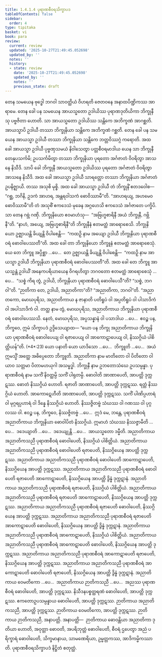 ```yaml
---
title: 1.4.1.4 ပုရာဏစီဝရသိက္ခာပဒ
tableOfContents: false
sidebar:
  order: 4
type: tipitaka
basket: vi
book: para
review:
  current: review
  updated: '2025-10-27T21:49:45.052698'
  updated_by: ''
  notes: ''
  history:
  - state: review
    date: '2025-10-27T21:49:45.052698'
    updated_by: ''
    notes: ''
    previous_state: draft
---
```



<ReviewStatus review={frontmatter.review} showDetails={true} />

<HypothesisAnnotation frontmatter={frontmatter} />

<DynamicBreadcrumb />

<Division number="503" book="para" e="ch" v="1" p="306">

<Paragraph number="1941" book="para">
တေန သမယေန ဗုဒ္ဓေါ ဘဂဝါ သာဝတ္ထိယံ ဝိဟရတိ ဇေတဝနေ အနာထပိဏ္ဍိကဿ အာရာမေ. တေန ခေါ ပန သမယေန အာယသ္မတော ဥဒါယိဿ ပုရာဏဒုတိယိကာ ဘိက္ခုနီသု ပဗ္ဗဇိတာ ဟောတိ. သာ အာယသ္မတော ဥဒါယိဿ သန္တိကေ အဘိက္ခဏံ အာဂစ္ဆတိ. အာယသ္မာပိ ဥဒါယီ တဿာ ဘိက္ခုနိယာ သန္တိကေ အဘိက္ခဏံ ဂစ္ဆတိ. တေန ခေါ ပန သမယေန အာယသ္မာ ဥဒါယီ တဿာ ဘိက္ခုနိယာ သန္တိကေ ဘတ္တဝိဿဂ္ဂံ ကရောတိ.
</Paragraph>

<Paragraph number="1942" book="para">
အထ ခေါ အာယသ္မာ ဥဒါယီ ပုဗ္ဗဏှသမယံ နိဝါသေတွာ ပတ္တစီဝရမာဒါယ ယေန သာ ဘိက္ခုနီ တေနုပသင်္ကမိ; ဥပသင်္ကမိတွာ တဿာ ဘိက္ခုနိယာ ပုရတော အင်္ဂဇာတံ ဝိဝရိတွာ အာသနေ နိသီဒိ. သာပိ ခေါ ဘိက္ခုနီ အာယသ္မတော ဥဒါယိဿ ပုရတော အင်္ဂဇာတံ ဝိဝရိတွာ အာသနေ နိသီဒိ. အထ ခေါ အာယသ္မာ ဥဒါယီ သာရတ္တော တဿာ ဘိက္ခုနိယာ အင်္ဂဇာတံ ဥပနိဇ္ဈာယိ. တဿ အသုစိ မုစ္စိ. အထ ခေါ အာယသ္မာ ဥဒါယီ တံ ဘိက္ခုနိံ ဧတဒဝေါစ—  “ဂစ္ဆ, ဘဂိနိ, ဥဒကံ အာဟရ, အန္တရဝါသကံ ဓောဝိဿာမီ”တိ. “အာဟရယျ, အဟမေဝ ဓောဝိဿာမီ”တိ တံ အသုစိံ ဧကဒေသံ မုခေန အဂ္ဂဟေသိ ဧကဒေသံ အင်္ဂဇာတေ ပက္ခိပိ. သာ တေန ဂဗ္ဘံ ဂဏှိ. ဘိက္ခုနိယော ဧဝမာဟံသု—  “အဗြဟ္မစာရိနီ အယံ ဘိက္ခုနီ, ဂဗ္ဘိနီ”တိ. “နာဟံ, အယျေ, အဗြဟ္မစာရိနီ”တိ ဘိက္ခုနီနံ ဧတမတ္ထံ အာရောစေသိ. ဘိက္ခုနိယော ဥဇ္ဈာယန္တိ ခိယျန္တိ ဝိပါစေန္တိ—  “ကထဉှိ နာမ အယျော ဥဒါယီ ဘိက္ခုနိယာ ပုရာဏစီဝရံ ဓောဝါပေဿတီ”တိ. အထ ခေါ တာ ဘိက္ခုနိယော ဘိက္ခူနံ ဧတမတ္ထံ အာရောစေသုံ. ယေ တေ ဘိက္ခူ အပ္ပိစ္ဆာ …ပေ…  တေ ဥဇ္ဈာယန္တိ ခိယျန္တိ ဝိပါစေန္တိ—  “ကထဉှိ နာမ အာယသ္မာ ဥဒါယီ ဘိက္ခုနိယာ ပုရာဏစီဝရံ ဓောဝါပေဿတီ”တိ.
</Paragraph>

<Paragraph number="1943" book="para">
အထ ခေါ တေ ဘိက္ခူ အာယသ္မန္တံ ဥဒါယိံ အနေကပရိယာယေန ဝိဂရဟိတွာ ဘဂဝတော ဧတမတ္ထံ အာရောစေသုံ …ပေ…  “သစ္စံ ကိရ တွံ, ဥဒါယိ, ဘိက္ခုနိယာ ပုရာဏစီဝရံ ဓောဝါပေသီ”တိ? “သစ္စံ, ဘဂဝါ”တိ. “ဉာတိကာ တေ, ဥဒါယိ, အညာတိကာ”တိ? “အညာတိကာ, ဘဂဝါ”တိ. “အညာတကော, မောဃပုရိသ, အညာတိကာယ န ဇာနာတိ ပတိရူပံ ဝါ အပ္ပတိရူပံ ဝါ ပါသာဒိကံ ဝါ အပါသာဒိကံ ဝါ. တတ္ထ နာမ တွံ, မောဃပုရိသ, အညာတိကာယ ဘိက္ခုနိယာ ပုရာဏစီဝရံ ဓောဝါပေဿသိ. နေတံ, မောဃပုရိသ, အပ္ပသန္နာနံ ဝါ ပသာဒါယ …ပေ…  ဧဝဉ္စ ပန, ဘိက္ခဝေ, ဣမံ သိက္ခာပဒံ ဥဒ္ဒိသေယျာထ—
</Paragraph>

</Division>
<Division number="504" book="para" e="ch" v="1" p="307">

<Paragraph number="1944" book="para">
<Emphasis>“ယော ပန ဘိက္ခု အညာတိကာယ ဘိက္ခုနိယာ ပုရာဏစီဝရံ ဓောဝါပေယျ ဝါ ရဇာပေယျ ဝါ အာကောဋာပေယျ ဝါ, နိဿဂ္ဂိယံ ပါစိတ္တိယန်”</Emphasis>တိ. (*4*:<Emphasis>23</Emphasis>)
</Paragraph>

</Division>
<Division number="505" book="para" e="ch" v="1" p="307">

<Paragraph number="1945" book="para">
<Emphasis>ယော ပနာ</Emphasis>တိ ယော ယာဒိသော …ပေ…  <Emphasis>ဘိက္ခူ</Emphasis>တိ …ပေ…  အယံ ဣမသ္မိံ အတ္ထေ အဓိပ္ပေတော ဘိက္ခူတိ.
</Paragraph>

<Paragraph number="1946" book="para">
<Emphasis>အညာတိကာ</Emphasis> နာမ မာတိတော ဝါ ပိတိတော ဝါ ယာဝ သတ္တမာ ပိတာမဟယုဂါ အသမ္ဗဒ္ဓါ.
</Paragraph>

<Paragraph number="1947" book="para">
<Emphasis>ဘိက္ခုနီ</Emphasis> နာမ ဥဘတောသံဃေ ဥပသမ္ပန္နာ.
</Paragraph>

<Paragraph number="1948" book="para">
<Emphasis>ပုရာဏစီဝရံ</Emphasis> နာမ သကိံ နိဝတ္ထမ္ပိ သကိံ ပါရုတမ္ပိ.
</Paragraph>

<Paragraph number="1949" book="para">
<Emphasis>ဓောဝါတိ အာဏာပေတိ</Emphasis>, အာပတ္တိ ဒုက္ကဋဿ. ဓောတံ နိဿဂ္ဂိယံ ဟောတိ. <Emphasis>ရဇာတိ အာဏာပေတိ</Emphasis>, အာပတ္တိ ဒုက္ကဋဿ. ရတ္တံ နိဿဂ္ဂိယံ ဟောတိ. <Emphasis>အာကောဋေဟီတိ အာဏာပေတိ</Emphasis>, အာပတ္တိ ဒုက္ကဋဿ. သကိံ ပါဏိပ္ပဟာရံ ဝါ မုဂ္ဂရပ္ပဟာရံ ဝါ ဒိန္နေ နိဿဂ္ဂိယံ ဟောတိ. နိဿဇ္ဇိတဗ္ဗံ သံဃဿ ဝါ ဂဏဿ ဝါ ပုဂ္ဂလဿ ဝါ. ဧဝဉ္စ ပန, ဘိက္ခဝေ, နိဿဇ္ဇိတဗ္ဗံ …ပေ…  ဣဒံ မေ, ဘန္တေ, ပုရာဏစီဝရံ အညာတိကာယ ဘိက္ခုနိယာ ဓောဝါပိတံ နိဿဂ္ဂိယံ. ဣမာဟံ သံဃဿ နိဿဇ္ဇာမီတိ …ပေ…  ဒဒေယျာတိ …ပေ…  ဒဒေယျုန္တိ …ပေ…  အာယသ္မတော ဒမ္မီတိ.
</Paragraph>

</Division>
<Division number="506" book="para" e="ch" v="1" p="307">

<Paragraph number="1950" book="para">
အညာတိကာယ အညာတိကသညီ ပုရာဏစီဝရံ ဓောဝါပေတိ, နိဿဂ္ဂိယံ ပါစိတ္တိယံ. အညာတိကာယ အညာတိကသညီ ပုရာဏစီဝရံ ဓောဝါပေတိ ရဇာပေတိ, နိဿဂ္ဂိယေန အာပတ္တိ ဒုက္ကဋဿ. အညာတိကာယ အညာတိကသညီ ပုရာဏစီဝရံ ဓောဝါပေတိ အာကောဋာပေတိ, နိဿဂ္ဂိယေန အာပတ္တိ ဒုက္ကဋဿ. အညာတိကာယ အညာတိကသညီ ပုရာဏစီဝရံ ဓောဝါပေတိ ရဇာပေတိ အာကောဋာပေတိ, နိဿဂ္ဂိယေန အာပတ္တိ ဒွိန္နံ ဒုက္ကဋာနံ.
</Paragraph>

<Paragraph number="1951" book="para">
အညာတိကာယ အညာတိကသညီ ပုရာဏစီဝရံ ရဇာပေတိ, နိဿဂ္ဂိယံ ပါစိတ္တိယံ. အညာတိကာယ အညာတိကသညီ ပုရာဏစီဝရံ ရဇာပေတိ အာကောဋာပေတိ, နိဿဂ္ဂိယေန အာပတ္တိ ဒုက္ကဋဿ. အညာတိကာယ အညာတိကသညီ ပုရာဏစီဝရံ ရဇာပေတိ ဓောဝါပေတိ, နိဿဂ္ဂိယေန အာပတ္တိ ဒုက္ကဋဿ. အညာတိကာယ အညာတိကသညီ ပုရာဏစီဝရံ ရဇာပေတိ အာကောဋာပေတိ ဓောဝါပေတိ, နိဿဂ္ဂိယေန အာပတ္တိ ဒွိန္နံ ဒုက္ကဋာနံ.
</Paragraph>

<Paragraph number="1952" book="para">
အညာတိကာယ အညာတိကသညီ ပုရာဏစီဝရံ အာကောဋာပေတိ, နိဿဂ္ဂိယံ ပါစိတ္တိယံ. အညာတိကာယ အညာတိကသညီ ပုရာဏစီဝရံ အာကောဋာပေတိ ဓောဝါပေတိ, နိဿဂ္ဂိယေန အာပတ္တိ ဒုက္ကဋဿ. အညာတိကာယ အညာတိကသညီ ပုရာဏစီဝရံ အာကောဋာပေတိ ရဇာပေတိ, နိဿဂ္ဂိယေန အာပတ္တိ ဒုက္ကဋဿ. အညာတိကာယ အညာတိကသညီ ပုရာဏစီဝရံ အာကောဋာပေတိ ဓောဝါပေတိ ရဇာပေတိ, နိဿဂ္ဂိယေန အာပတ္တိ ဒွိန္နံ ဒုက္ကဋာနံ.
</Paragraph>

<Paragraph number="1953" book="para">
အညာတိကာယ ဝေမတိကော …ပေ…  အညာတိကာယ ဉာတိကသညီ …ပေ…  အညဿ ပုရာဏစီဝရံ ဓောဝါပေတိ, အာပတ္တိ ဒုက္ကဋဿ. နိသီဒနပစ္စတ္ထရဏံ ဓောဝါပေတိ, အာပတ္တိ ဒုက္ကဋဿ. ဧကတောဥပသမ္ပန္နာယ ဓောဝါပေတိ, အာပတ္တိ ဒုက္ကဋဿ. ဉာတိကာယ အညာတိကသညီ, အာပတ္တိ ဒုက္ကဋဿ. ဉာတိကာယ ဝေမတိကော, အာပတ္တိ ဒုက္ကဋဿ. ဉာတိကာယ ဉာတိကသညီ, အနာပတ္တိ.
</Paragraph>

</Division>
<Division number="507" book="para" e="ch" v="1" p="308">

<Paragraph number="1954" book="para">
အနာပတ္တိ—  ဉာတိကာယ ဓောဝန္တိယာ အညာတိကာ ဒုတိယာ ဟောတိ, အဝုတ္တာ ဓောဝတိ, အပရိဘုတ္တံ ဓောဝါပေတိ, စီဝရံ ဌပေတွာ အညံ ပရိက္ခာရံ ဓောဝါပေတိ, သိက္ခမာနာယ, သာမဏေရိယာ, ဥမ္မတ္တကဿ, အာဒိကမ္မိကဿာတိ.

</Paragraph>
</Division>

<Paragraph number="1955" type="center" book="para">
ပုရာဏစီဝရသိက္ခာပဒံ နိဋ္ဌိတံ စတုတ္ထံ.
</Paragraph>